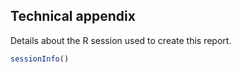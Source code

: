 


## Technical appendix

Details about the R session used to create this report.

```r
sessionInfo()
```


